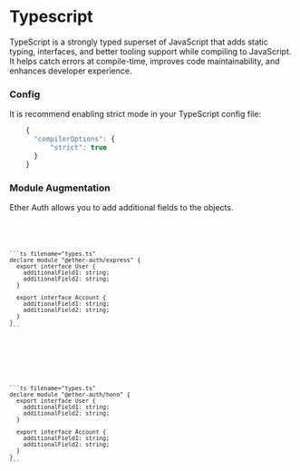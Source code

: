 
# Typescript

TypeScript is a strongly typed superset of JavaScript that adds static typing, interfaces, and better tooling support while compiling to JavaScript. It helps catch errors at compile-time, improves code maintainability, and enhances developer experience.

### Config

It is recommend enabling strict mode in your TypeScript config file:

```ts filename="tsconfig.json"
    {
      "compilerOptions": {
          "strict": true
      }
    }
```

### Module Augmentation

Ether Auth allows you to add additional fields to the objects.

<Code>
  <ExpressCode type="ExpressCode">
  
    ```ts filename="types.ts"
    declare module "@ether-auth/express" {
      export interface User {
        additionalField1: string;
        additionalField2: string;
      }

      export interface Account {
        additionalField1: string;
        additionalField2: string;
      }
    }
    ```

  </ExpressCode>

  <HonoCode type="HonoCode">

    ```ts filename="types.ts"
    declare module "@ether-auth/hono" {
      export interface User {
        additionalField1: string;
        additionalField2: string;
      }

      export interface Account {
        additionalField1: string;
        additionalField2: string;
      }
    }
    ```

  </HonoCode>
</Code>
